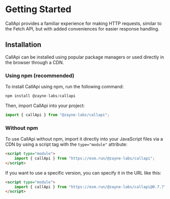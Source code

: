 # Getting Started

CallApi provides a familiar experience for making HTTP requests, similar to the Fetch API, but with added conveniences for easier response handling.

## Installation

CallApi can be installed using popular package managers or used directly in the browser through a CDN.

### Using npm (recommended)

To install CallApi using npm, run the following command:

```js npm2yarn copy
npm install @zayne-labs/callapi
```

Then, import CallApi into your project:

```js
import { callApi } from "@zayne-labs/callapi";
```

### Without npm

To use CallApi without npm, import it directly into your JavaScript files via a CDN by using a script tag with the `type="module"` attribute:

```html
<script type="module">
    import { callApi } from "https://esm.run/@zayne-labs/callapi";
</script>
```

If you want to use a specific version, you can specify it in the URL like this:

```html
<script type="module">
    import { callApi } from "https://esm.run/@zayne-labs/callapi@0.7.7";
</script>
```